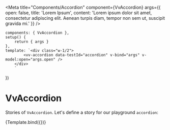 

<Meta
	title="Components/Accordion"
	component={VvAccordion}
	args={{
		open: false,
		title: 'Lorem Ipsum',
		content:
			'Lorem ipsum dolor sit amet, consectetur adipiscing elit. Aenean turpis diam, tempor non sem ut, suscipit gravida mi.'
	}}
/>

	components: { VvAccordion },
	setup() {
		return { args }
	},
	template: `<div class="w-1/2">
            <vv-accordion data-testId="accordion" v-bind="args" v-model:open="args.open" />
        </div>
        `
})

# VvAccordion

Stories of `VvAccordion`.
Let's define a story for our playground `accordion`:

<Canvas>
	<Story name="vv-accordion" play={accordionTest} args={{}}>
		{Template.bind({})}
	</Story>
</Canvas>
